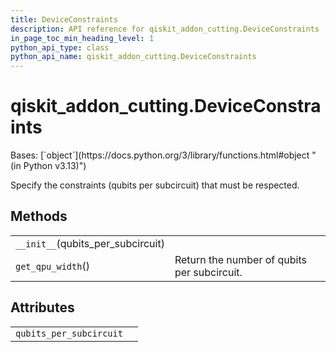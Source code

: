 ```yaml
---
title: DeviceConstraints
description: API reference for qiskit_addon_cutting.DeviceConstraints
in_page_toc_min_heading_level: 1
python_api_type: class
python_api_name: qiskit_addon_cutting.DeviceConstraints
---
```


<span id="qiskit-addon-cutting-deviceconstraints" />

# qiskit\_addon\_cutting.DeviceConstraints

<Class id="qiskit_addon_cutting.DeviceConstraints" isDedicatedPage={true} github="https://github.com/Qiskit/qiskit-addon-cutting/tree/stable/0.9/qiskit_addon_cutting/automated_cut_finding.py" signature="DeviceConstraints(qubits_per_subcircuit)" modifiers="class">
  Bases: [`object`](https://docs.python.org/3/library/functions.html#object "(in Python v3.13)")

  Specify the constraints (qubits per subcircuit) that must be respected.

  ## Methods

  |                                     |                                             |
  | ----------------------------------- | ------------------------------------------- |
  | `__init__`(qubits\_per\_subcircuit) |                                             |
  | `get_qpu_width`()                   | Return the number of qubits per subcircuit. |

  ## Attributes

  |                         |   |
  | ----------------------- | - |
  | `qubits_per_subcircuit` |   |
</Class>

